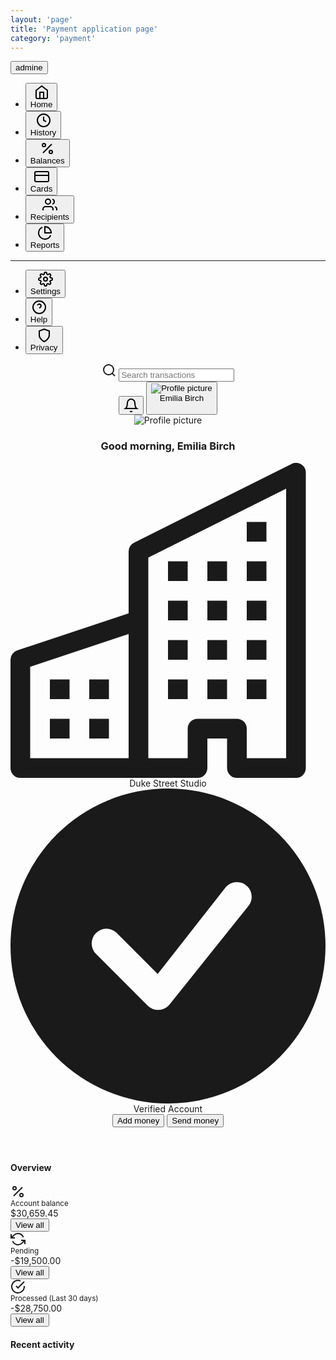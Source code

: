 ```yaml
---
layout: 'page'
title: 'Payment application page'
category: 'payment'
---
```


<div className="w-full flex flex-row bg-cool-gray-100 lg:min-h-screen">
  <aside className="bg-teal-700 hidden fixed inset-0 h-full bg-white z-90 w-full lg:-mb-0 lg:static lg:h-auto lg:overflow-y-visible lg:border-b-0 lg:pt-0 lg:w-1/4 lg:block lg:border-0 xl:w-1/5">
    <div className="pt-6 pb-2 px-4">
      <button className="flex items-center font-bold text-xl text-white focus:outline-none" type="button">
        <div className="w-6 h-6 bg-teal-400 rounded-full mr-2" />
        <div className="pl-1">
          admine
        </div>
      </button>
    </div>
    <nav className="flex flex-col">
      <ul className="w-full flex flex-col p-4 space-y-1">
        <li>
          <button className="text-teal-100 font-medium rounded flex items-center w-full px-4 py-2 bg-teal-800 text-sm focus:outline-none cursor-default" type="button">
            <div className="mr-2 pr-1">
              <svg viewBox="0 0 24 24" width="24" height="24" stroke="currentColor" stroke-width="2" fill="none" strokeLinecap="round" strokeLinejoin="round" className="w-5 h-auto stroke-current text-teal-400">
                <path d="M3 9l9-7 9 7v11a2 2 0 0 1-2 2H5a2 2 0 0 1-2-2z" />
                <polyline points="9 22 9 12 15 12 15 22" />
              </svg>
            </div>
            Home
          </button>
        </li>
        <li>
          <button className="text-teal-100 rounded flex items-center w-full px-4 py-2 text-sm hover:bg-teal-600 hover:text-teal-100 transition-all focus:outline-none active:bg-teal-800" type="button">
            <div className="mr-2 pr-1">
              <svg viewBox="0 0 24 24" width="24" height="24" stroke="currentColor" stroke-width="2" fill="none" strokeLinecap="round" strokeLinejoin="round" className="w-5 h-auto stroke-current text-teal-400">
                <circle cx="12" cy="12" r="10" />
                <polyline points="12 6 12 12 16 14" />
              </svg>
            </div>
            History
          </button>
        </li>
        <li>
          <button className="text-teal-100 rounded flex items-center w-full px-4 py-2 text-sm hover:bg-teal-600 hover:text-teal-100 transition-all focus:outline-none active:bg-teal-800" type="button">
            <div className="mr-2 pr-1">
              <svg viewBox="0 0 24 24" width="24" height="24" stroke="currentColor" stroke-width="2" fill="none" strokeLinecap="round" strokeLinejoin="round" className="w-5 h-auto stroke-current text-teal-400">
                <line x1="19" y1="5" x2="5" y2="19" />
                <circle cx="6.5" cy="6.5" r="2.5" />
                <circle cx="17.5" cy="17.5" r="2.5" />
              </svg>
            </div>
            Balances
          </button>
        </li>
        <li>
          <button className="text-teal-100 rounded flex items-center w-full px-4 py-2 text-sm hover:bg-teal-600 hover:text-teal-100 transition-all focus:outline-none active:bg-teal-800" type="button">
            <div className="mr-2 pr-1">
              <svg viewBox="0 0 24 24" width="24" height="24" stroke="currentColor" stroke-width="2" fill="none" strokeLinecap="round" strokeLinejoin="round" className="w-5 h-auto stroke-current text-teal-400">
                <rect x="1" y="4" width="22" height="16" rx="2" ry="2" />
                <line x1="1" y1="10" x2="23" y2="10" />
              </svg>
            </div>
            Cards
          </button>
        </li>
        <li>
          <button className="text-teal-100 rounded flex items-center w-full px-4 py-2 text-sm hover:bg-teal-600 hover:text-teal-100 transition-all focus:outline-none active:bg-teal-800" type="button">
            <div className="mr-2 pr-1">
              <svg viewBox="0 0 24 24" width="24" height="24" stroke="currentColor" stroke-width="2" fill="none" strokeLinecap="round" strokeLinejoin="round" className="w-5 h-auto stroke-current text-teal-400">
                <path d="M17 21v-2a4 4 0 0 0-4-4H5a4 4 0 0 0-4 4v2" />
                <circle cx="9" cy="7" r="4" />
                <path d="M23 21v-2a4 4 0 0 0-3-3.87" />
                <path d="M16 3.13a4 4 0 0 1 0 7.75" />
              </svg>
            </div>
            Recipients
          </button>
        </li>
        <li>
          <button className="text-teal-100 rounded flex items-center w-full px-4 py-2 text-sm hover:bg-teal-600 hover:text-teal-100 transition-all focus:outline-none active:bg-teal-800" type="button">
            <div className="mr-2 pr-1">
              <svg viewBox="0 0 24 24" width="24" height="24" stroke="currentColor" stroke-width="2" fill="none" strokeLinecap="round" strokeLinejoin="round" className="w-5 h-auto stroke-current text-teal-400">
                <path d="M21.21 15.89A10 10 0 1 1 8 2.83" />
                <path d="M22 12A10 10 0 0 0 12 2v10z" />
              </svg>
            </div>
            Reports
          </button>
        </li>
      </ul>
      <hr className="border-t border-teal-800 my-2 opacity-50" />
      <ul className="w-full flex flex-col p-4 space-y-1">
        <li>
          <button className="text-teal-100 rounded flex items-center w-full px-4 py-2 text-sm hover:bg-teal-600 hover:text-teal-100 transition-all focus:outline-none active:bg-teal-800" type="button">
            <div className="mr-2 pr-1">
              <svg viewBox="0 0 24 24" width="24" height="24" stroke="currentColor" stroke-width="2" fill="none" strokeLinecap="round" strokeLinejoin="round" className="w-5 h-auto stroke-current text-teal-400">
                <circle cx="12" cy="12" r="3" />
                <path d="M19.4 15a1.65 1.65 0 0 0 .33 1.82l.06.06a2 2 0 0 1 0 2.83 2 2 0 0 1-2.83 0l-.06-.06a1.65 1.65 0 0 0-1.82-.33 1.65 1.65 0 0 0-1 1.51V21a2 2 0 0 1-2 2 2 2 0 0 1-2-2v-.09A1.65 1.65 0 0 0 9 19.4a1.65 1.65 0 0 0-1.82.33l-.06.06a2 2 0 0 1-2.83 0 2 2 0 0 1 0-2.83l.06-.06a1.65 1.65 0 0 0 .33-1.82 1.65 1.65 0 0 0-1.51-1H3a2 2 0 0 1-2-2 2 2 0 0 1 2-2h.09A1.65 1.65 0 0 0 4.6 9a1.65 1.65 0 0 0-.33-1.82l-.06-.06a2 2 0 0 1 0-2.83 2 2 0 0 1 2.83 0l.06.06a1.65 1.65 0 0 0 1.82.33H9a1.65 1.65 0 0 0 1-1.51V3a2 2 0 0 1 2-2 2 2 0 0 1 2 2v.09a1.65 1.65 0 0 0 1 1.51 1.65 1.65 0 0 0 1.82-.33l.06-.06a2 2 0 0 1 2.83 0 2 2 0 0 1 0 2.83l-.06.06a1.65 1.65 0 0 0-.33 1.82V9a1.65 1.65 0 0 0 1.51 1H21a2 2 0 0 1 2 2 2 2 0 0 1-2 2h-.09a1.65 1.65 0 0 0-1.51 1z" />
              </svg>
            </div>
            Settings
          </button>
        </li>
        <li>
          <button className="text-teal-100 rounded flex items-center w-full px-4 py-2 text-sm hover:bg-teal-600 hover:text-teal-100 transition-all focus:outline-none active:bg-teal-800" type="button">
            <div className="mr-2 pr-1">
              <svg viewBox="0 0 24 24" width="24" height="24" stroke="currentColor" stroke-width="2" fill="none" strokeLinecap="round" strokeLinejoin="round" className="w-5 h-auto stroke-current text-teal-400">
                <circle cx="12" cy="12" r="10" />
                <path d="M9.09 9a3 3 0 0 1 5.83 1c0 2-3 3-3 3" />
                <line x1="12" y1="17" x2="12.01" y2="17" />
              </svg>
            </div>
            Help
          </button>
        </li>
        <li>
          <button className="text-teal-100 rounded flex items-center w-full px-4 py-2 text-sm hover:bg-teal-600 hover:text-teal-100 transition-all focus:outline-none active:bg-teal-800" type="button">
            <div className="mr-2 pr-1">
              <svg viewBox="0 0 24 24" width="24" height="24" stroke="currentColor" stroke-width="2" fill="none" strokeLinecap="round" strokeLinejoin="round" className="w-5 h-auto stroke-current text-teal-400">
                <path d="M12 22s8-4 8-10V5l-8-3-8 3v7c0 6 8 10 8 10z" />
              </svg>
            </div>
            Privacy
          </button>
        </li>
      </ul>
    </nav>
  </aside>
  <div className="min-h-screen w-full flex flex-col lg:static lg:max-h-full lg:overflow-visible lg:w-3/4 xl:w-4/5">
    <header className="w-full bg-white shadow">
      <div className="shadow-xs">
        <div className="container px-20">
          <div className="flex items-center border-b border-gray-200 py-1">
            <div className="flex items-center relative">
              <svg viewBox="0 0 24 24" width="24" height="24" stroke="currentColor" stroke-width="2" fill="none" strokeLinecap="round" strokeLinejoin="round" className="w-5 h-auto stroke-current text-gray-400 absolute left-0">
                <circle cx="11" cy="11" r="8" />
                <line x1="21" y1="21" x2="16.65" y2="16.65" />
              </svg>
              <input className="text-sm py-4 pl-8 h-12 border-b border-transparent bg-white focus:outline-none" placeholder="Search transactions" type="search" />
            </div>
            <div className="ml-auto flex items-center space-x-2">
              <button className="text-gray-400 hover:text-gray-500 focus:outline-none" type="button">
                <svg viewBox="0 0 24 24" width="24" height="24" stroke="currentColor" stroke-width="2" fill="none" strokeLinecap="round" strokeLinejoin="round" className="w-5 h-auto stroke-current">
                  <path d="M18 8A6 6 0 0 0 6 8c0 7-3 9-3 9h18s-3-2-3-9" />
                  <path d="M13.73 21a2 2 0 0 1-3.46 0" />
                </svg>
              </button>
              <button className="flex items-center text-sm rounded hover:bg-cool-gray-100 pl-2 pr-4 py-2 focus:outline-none" type="button">
                <div className="w-6 h-6 bg-cool-gray-200 rounded-full mr-2">
                  <img className="rounded-full block w-full h-full object-cover" src="https://images.unsplash.com/photo-1494790108377-be9c29b29330?ixlib=rb-1.2.1&ixid=eyJhcHBfaWQiOjEyMDd9&auto=format&fit=crop&w=80&h=80&q=100" alt="Profile picture" />
                </div>
                <div className="text-sm font-medium">
                  Emilia Birch
                </div>
                <div className="ml-2">
                  <svg viewBox="0 0 16 24" height="16" fill="none" stroke-width="2" className="w-2 h-auto stroke-current text-gray-400">
                    <path d="M13 8.517L8 3 3 8.517M3 15.48l5 5.517 5-5.517" />
                  </svg>
                </div>
              </button>
            </div>
          </div>
          <div className="flex flex-row py-6">
            <div className="flex flex-1">
              <div className="flex items-center">
                <div className="w-12 h-12 rounded-full bg-cool-gray-200 mr-4">
                  <img className="rounded-full block w-full h-full object-cover" src="https://images.unsplash.com/photo-1494790108377-be9c29b29330?ixlib=rb-1.2.1&ixid=eyJhcHBfaWQiOjEyMDd9&auto=format&fit=crop&w=80&h=80&q=100" alt="Profile picture" />
                </div>
                <div className="flex flex-col space-y-1">
                  <h3 className="font-semibold">
                    Good morning, Emilia Birch
                  </h3>
                  <div className="inline-flex items-center text-xs space-x-4 text-gray-500">
                    <div className="inline-flex items-center">
                      <svg xmlns="http://www.w3.org/2000/svg" viewBox="0 0 16 16" className="w-3 h-auto fill-current text-gray-400 mr-2" fill="currentColor">
                        <path fillRule="evenodd" d="M14.763.075A.5.5 0 0115 .5v15a.5.5 0 01-.5.5h-3a.5.5 0 01-.5-.5V14h-1v1.5a.5.5 0 01-.5.5h-9a.5.5 0 01-.5-.5V10a.5.5 0 01.342-.474L6 7.64V4.5a.5.5 0 01.276-.447l8-4a.5.5 0 01.487.022zM6 8.694L1 10.36V15h5V8.694zM7 15h2v-1.5a.5.5 0 01.5-.5h2a.5.5 0 01.5.5V15h2V1.309l-7 3.5V15z" />
                        <path d="M2 11h1v1H2v-1zm2 0h1v1H4v-1zm-2 2h1v1H2v-1zm2 0h1v1H4v-1zm4-4h1v1H8V9zm2 0h1v1h-1V9zm-2 2h1v1H8v-1zm2 0h1v1h-1v-1zm2-2h1v1h-1V9zm0 2h1v1h-1v-1zM8 7h1v1H8V7zm2 0h1v1h-1V7zm2 0h1v1h-1V7zM8 5h1v1H8V5zm2 0h1v1h-1V5zm2 0h1v1h-1V5zm0-2h1v1h-1V3z" />
                      </svg>
                      Duke Street Studio
                    </div>
                    <div className="inline-flex items-center">
                      <svg xmlns="http://www.w3.org/2000/svg" viewBox="0 0 16 16" className="w-3 h-auto fill-current text-green-400 mr-2" fill="currentColor">
                        <path fillRule="evenodd" d="M16 8A8 8 0 110 8a8 8 0 0116 0zm-3.97-3.03a.75.75 0 00-1.08.022L7.477 9.417 5.384 7.323a.75.75 0 00-1.06 1.06L6.97 11.03a.75.75 0 001.079-.02l3.992-4.99a.75.75 0 00-.01-1.05z" />
                      </svg>
                      Verified Account
                    </div>
                  </div>
                </div>
              </div>
            </div>
            <div className="flex">
              <div className="flex items-center space-x-4">
                <button className="bg-white text-gray-800 border border-gray-200 font-medium text-sm rounded px-4 py-2 focus:outline-none focus:shadow-outline-gray hover:border-gray-300 active:border-gray-400" type="button">
                  Add money
                </button>
                <button className="bg-teal-600 text-white border border-transparent font-medium text-sm rounded px-4 py-2 hover:bg-teal-500 focus:outline-none focus:shadow-outline-teal active:bg-teal-700" type="button">
                  Send money
                </button>
              </div>
            </div>
          </div>
        </div>
      </div>
    </header>
    <div className="w-full flex-1 px-20">
      <div className="space-y-6 py-10">
        <div className="flex flex-col">
          <h4 className="text-base font-medium mb-2">
            Overview
          </h4>
          <div className="grid grid-cols-1 lg:grid-cols-3 gap-6 w-full">
            <div className="flex flex-col bg-white rounded shadow">
              <div className="flex flex-1 items-center px-6 pt-4 pb-2">
                <div className="mr-4">
                  <svg viewBox="0 0 24 24" width="24" height="24" stroke="currentColor" stroke-width="2" fill="none" strokeLinecap="round" strokeLinejoin="round" className="w-5 h-auto stroke-current text-gray-400">
                    <line x1="19" y1="5" x2="5" y2="19" />
                    <circle cx="6.5" cy="6.5" r="2.5" />
                    <circle cx="17.5" cy="17.5" r="2.5" />
                  </svg>
                </div>
                <div className="flex-1">
                  <small className="text-gray-500 text-xs block mb-px">
                    Account balance
                  </small>
                  <div className="font-medium">
                    $30,659.45
                  </div>
                </div>
              </div>
              <div className="bg-cool-gray-50 rounded-b px-6 py-2 leading-none text-sm">
                <button className="font-medium text-teal-500 my-1" type="button">
                  View all
                </button>
              </div>
            </div>
            <div className="flex flex-col bg-white rounded shadow">
              <div className="flex flex-1 items-center px-6 pt-4 pb-2">
                <div className="mr-4">
                  <svg viewBox="0 0 24 24" width="24" height="24" stroke="currentColor" stroke-width="2" fill="none" strokeLinecap="round" strokeLinejoin="round" className="w-5 h-auto stroke-current text-gray-400">
                    <polyline points="1 4 1 10 7 10" />
                    <polyline points="23 20 23 14 17 14" />
                    <path d="M20.49 9A9 9 0 0 0 5.64 5.64L1 10m22 4l-4.64 4.36A9 9 0 0 1 3.51 15" />
                  </svg>
                </div>
                <div className="flex-1">
                  <small className="text-gray-500 text-xs block mb-px">
                    Pending
                  </small>
                  <div className="font-medium">
                    -$19,500.00
                  </div>
                </div>
              </div>
              <div className="bg-cool-gray-50 rounded-b px-6 py-2 leading-none text-sm">
                <button className="font-medium text-teal-500 my-1" type="button">
                  View all
                </button>
              </div>
            </div>
            <div className="flex flex-col bg-white rounded shadow">
              <div className="flex flex-1 items-center px-6 pt-4 pb-2">
                <div className="mr-4">
                  <svg viewBox="0 0 24 24" width="24" height="24" stroke="currentColor" stroke-width="2" fill="none" strokeLinecap="round" strokeLinejoin="round" className="w-5 h-auto stroke-current text-gray-400">
                    <path d="M22 11.08V12a10 10 0 1 1-5.93-9.14" />
                    <polyline points="22 4 12 14.01 9 11.01" />
                  </svg>
                </div>
                <div className="flex-1">
                  <small className="text-gray-500 text-xs block mb-px">
                    Processed (Last 30 days)
                  </small>
                  <div className="font-medium">
                    -$28,750.00
                  </div>
                </div>
              </div>
              <div className="bg-cool-gray-50 rounded-b px-6 py-2 leading-none text-sm">
                <button className="font-medium text-teal-500 my-1" type="button">
                  View all
                </button>
              </div>
            </div>
          </div>
        </div>
        <div className="flex flex-col">
          <h4 className="text-base font-medium">
            Recent activity
          </h4>
        </div>
      </div>
    </div>
  </div>
</div>